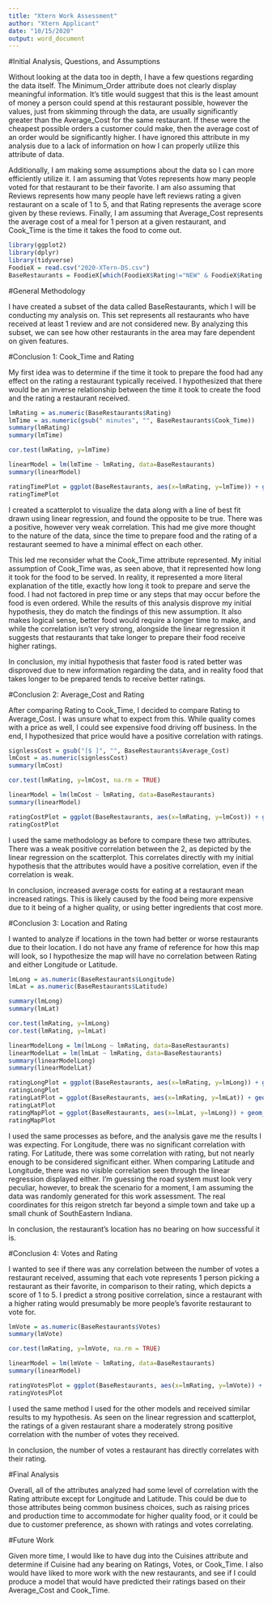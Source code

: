 ---
title: "Xtern Work Assessment"
author: "Xtern Applicant"
date: "10/15/2020"
output: word_document
---

#Initial Analysis, Questions, and Assumptions

Without looking at the data too in depth, I have a few questions regarding the data itself.
The Minimum_Order attribute does not clearly display meaningful information. It's title would suggest that this is the least amount of money a person could spend at this restaurant possible, however the values, just from skimming through the data, are usually significantly greater than the Average_Cost for the same restaurant. If these were the cheapest possible orders a customer could make, then the average cost of an order would be significantly higher. I have ignored this attribute in my analysis due to a lack of information on how I can properly utilize this attribute of data.

Additionally, I am making some assumptions about the data so I can more efficiently utilize it. I am assuming that Votes represents how many people voted for that restaurant to be their favorite. I am also assuming that Reviews represents how many people have left reviews rating a given restaurant on a scale of 1 to 5, and that Rating represents the average score given by these reviews. Finally, I am assuming that Average_Cost represents the average cost of a meal for 1 person at a given restaurant, and Cook_Time is the time it takes the food to come out. 

```{r}
library(ggplot2)
library(dplyr)
library(tidyverse)
FoodieX = read.csv("2020-XTern-DS.csv")
BaseRestaurants = FoodieX[which(FoodieX$Rating!="NEW" & FoodieX$Rating!="-" & FoodieX$Reviews>=1),]
```
#General Methodology

I have created a subset of the data called BaseRestaurants, which I will be conducting my analysis on. This set represents all restaurants who have received at least 1 review and are not considered new. By analyzing this subset, we can see how other restaurants in the area may fare dependent on given features.

#Conclusion 1: Cook_Time and Rating

My first idea was to determine if the time it took to prepare the food had any effect on the rating a restaurant typically received. I hypothesized that there would be an inverse relationship between the time it took to create the food and the rating a restaurant received. 

```{r}
lmRating = as.numeric(BaseRestaurants$Rating)
lmTime = as.numeric(gsub(" minutes", "", BaseRestaurants$Cook_Time))
summary(lmRating)
summary(lmTime)

cor.test(lmRating, y=lmTime)

linearModel = lm(lmTime ~ lmRating, data=BaseRestaurants)
summary(linearModel)

ratingTimePlot = ggplot(BaseRestaurants, aes(x=lmRating, y=lmTime)) + geom_point() + geom_smooth(method="lm", se=TRUE, level=0.99)
ratingTimePlot
```
I created a scatterplot to visualize the data along with a line of best fit drawn using linear regression, and found the opposite to be true. There was a positive, however very weak correlation. This had me give more thought to the nature of the data, since the time to prepare food and the rating of a restaurant seemed to have a minimal effect on each other.

This led me reconsider what the Cook_Time attribute represented. My initial assumption of Cook_Time was, as seen above, that it represented how long it took for the food to be served. In reality, it represented a more literal explanation of the title, exactly how long it took to prepare and serve the food. I had not factored in prep time or any steps that may occur before the food is even ordered. While the results of this analysis disprove my initial hypothesis, they do match the findings of this new assumption. It also makes logical sense, better food would require a longer time to make, and while the correlation isn't very strong, alongside the linear regression it suggests that restaurants that take longer to prepare their food receive higher ratings.

In conclusion, my initial hypothesis that faster food is rated better was disproved due to new information regarding the data, and in reality food that takes longer to be prepared tends to receive better ratings.

#Conclusion 2: Average_Cost and Rating

After comparing Rating to Cook_Time, I decided to compare Rating to Average_Cost. I was unsure what to expect from this. While quality comes with a price as well, I could see expensive food driving off business. In the end, I hypothesized that price would have a positive correlation with ratings.
```{r}
signlessCost = gsub("[$ ]", "", BaseRestaurants$Average_Cost)
lmCost = as.numeric(signlessCost)
summary(lmCost)

cor.test(lmRating, y=lmCost, na.rm = TRUE)

linearModel = lm(lmCost ~ lmRating, data=BaseRestaurants)
summary(linearModel)

ratingCostPlot = ggplot(BaseRestaurants, aes(x=lmRating, y=lmCost)) + geom_point() + geom_smooth(method="lm", se=TRUE, level=0.99)
ratingCostPlot
```
I used the same methodology as before to compare these two attributes. There was a weak positive correlation between the 2, as depicted by the linear regression on the scatterplot. This correlates directly with my initial hypothesis that the attributes would have a positive correlation, even if the correlation is weak.

In conclusion, increased average costs for eating at a restaurant mean increased ratings. This is likely caused by the food being more expensive due to it being of a higher quality, or using better ingredients that cost more.

#Conclusion 3: Location and Rating

I wanted to analyze if locations in the town had better or worse restaurants due to their location. I do not have any frame of reference for how this map will look, so I hypothesize the map will have no correlation between Rating and either Longitude or Latitude.

```{r}
lmLong = as.numeric(BaseRestaurants$Longitude)
lmLat = as.numeric(BaseRestaurants$Latitude)

summary(lmLong)
summary(lmLat)

cor.test(lmRating, y=lmLong)
cor.test(lmRating, y=lmLat)

linearModelLong = lm(lmLong ~ lmRating, data=BaseRestaurants)
linearModelLat = lm(lmLat ~ lmRating, data=BaseRestaurants)
summary(linearModelLong)
summary(linearModelLat)

ratingLongPlot = ggplot(BaseRestaurants, aes(x=lmRating, y=lmLong)) + geom_point() + geom_smooth(method="lm", se=TRUE, level=0.99)
ratingLongPlot
ratingLatPlot = ggplot(BaseRestaurants, aes(x=lmRating, y=lmLat)) + geom_point() + geom_smooth(method="lm", se=TRUE, level=0.99)
ratingLatPlot
ratingMapPlot = ggplot(BaseRestaurants, aes(x=lmLat, y=lmLong)) + geom_point() + geom_smooth(method="lm", se=TRUE, level=0.99)
ratingMapPlot
```

I used the same processes as before, and the analysis gave me the results I was expecting. For Longitude, there was no significant correlation with rating. For Latitude, there was some correlation with rating, but not nearly enough to be considered significant either. When comparing Latitude and Longitude, there was no visible correlation seen through the linear regression displayed either. I'm guessing the road system must look very peculiar, however, to break the scenario for a moment, I am assuming the data was randomly generated for this work assessment. The real coordinates for this reigon stretch far beyond a simple town and take up a small chunk of SouthEastern Indiana.

In conclusion, the restaurant's location has no bearing on how successful it is. 


#Conclusion 4: Votes and Rating

I wanted to see if there was any correlation between the number of votes a restaurant received, assuming that each vote represents 1 person picking a restaurant as their favorite, in comparison to their rating, which depicts a score of 1 to 5. I predict a strong positive correlation, since a restaurant with a higher rating would presumably be more people's favorite restaurant to vote for.

```{r}
lmVote = as.numeric(BaseRestaurants$Votes)
summary(lmVote)

cor.test(lmRating, y=lmVote, na.rm = TRUE)

linearModel = lm(lmVote ~ lmRating, data=BaseRestaurants)
summary(linearModel)

ratingVotesPlot = ggplot(BaseRestaurants, aes(x=lmRating, y=lmVote)) + geom_point() + geom_smooth(method="lm", se=TRUE, level=0.99)
ratingVotesPlot
```

I used the same method I used for the other models and received similar results to my hypothesis. As seen on the linear regression and scatterplot, the ratings of a given restaurant share a moderately strong positive correlation with the number of votes they received.

In conclusion, the number of votes a restaurant has directly correlates with their rating.

#Final Analysis

Overall, all of the attributes analyzed had some level of correlation with the Rating attribute except for Longitude and Latitude. This could be due to those attributes being common business choices, such as raising prices and production time to accommodate for higher quality food, or it could be due to customer preference, as shown with ratings and votes correlating.


#Future Work

Given more time, I would like to have dug into the Cuisines attribute and determine if Cuisine had any bearing on Ratings, Votes, or Cook_Time. I also would have liked to more work with the new restaurants, and see if I could produce a model that would have predicted their ratings based on their Average_Cost and Cook_Time.